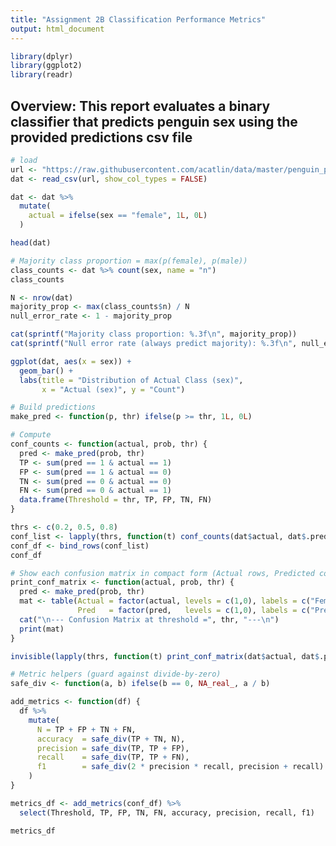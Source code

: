 ---
title: "Assignment 2B Classification Performance Metrics"
output: html_document
---

```{r}
library(dplyr)
library(ggplot2)
library(readr)
```
## Overview: This  report evaluates a binary classifier that predicts penguin sex using the provided predictions csv file

```{r}
# load
url <- "https://raw.githubusercontent.com/acatlin/data/master/penguin_predictions.csv"
dat <- read_csv(url, show_col_types = FALSE)

dat <- dat %>%
  mutate(
    actual = ifelse(sex == "female", 1L, 0L)
  )

head(dat)
```

```{r}
# Majority class proportion = max(p(female), p(male))
class_counts <- dat %>% count(sex, name = "n")
class_counts

N <- nrow(dat)
majority_prop <- max(class_counts$n) / N
null_error_rate <- 1 - majority_prop

cat(sprintf("Majority class proportion: %.3f\n", majority_prop))
cat(sprintf("Null error rate (always predict majority): %.3f\n", null_error_rate))
```

```{r}
ggplot(dat, aes(x = sex)) +
  geom_bar() +
  labs(title = "Distribution of Actual Class (sex)",
       x = "Actual (sex)", y = "Count")
```

```{r}
# Build predictions 
make_pred <- function(p, thr) ifelse(p >= thr, 1L, 0L)

# Compute 
conf_counts <- function(actual, prob, thr) {
  pred <- make_pred(prob, thr)
  TP <- sum(pred == 1 & actual == 1)
  FP <- sum(pred == 1 & actual == 0)
  TN <- sum(pred == 0 & actual == 0)
  FN <- sum(pred == 0 & actual == 1)
  data.frame(Threshold = thr, TP, FP, TN, FN)
}

thrs <- c(0.2, 0.5, 0.8)
conf_list <- lapply(thrs, function(t) conf_counts(dat$actual, dat$.pred_female, t))
conf_df <- bind_rows(conf_list)
conf_df

```

```{r}
# Show each confusion matrix in compact form (Actual rows, Predicted cols)
print_conf_matrix <- function(actual, prob, thr) {
  pred <- make_pred(prob, thr)
  mat <- table(Actual = factor(actual, levels = c(1,0), labels = c("Female(1)","NotFemale(0)")),
               Pred   = factor(pred,   levels = c(1,0), labels = c("Pred=1","Pred=0")))
  cat("\n--- Confusion Matrix at threshold =", thr, "---\n")
  print(mat)
}

invisible(lapply(thrs, function(t) print_conf_matrix(dat$actual, dat$.pred_female, t)))
```

```{r}
# Metric helpers (guard against divide-by-zero)
safe_div <- function(a, b) ifelse(b == 0, NA_real_, a / b)

add_metrics <- function(df) {
  df %>%
    mutate(
      N = TP + FP + TN + FN,
      accuracy  = safe_div(TP + TN, N),
      precision = safe_div(TP, TP + FP),
      recall    = safe_div(TP, TP + FN),
      f1        = safe_div(2 * precision * recall, precision + recall)
    )
}

metrics_df <- add_metrics(conf_df) %>%
  select(Threshold, TP, FP, TN, FN, accuracy, precision, recall, f1)

metrics_df
```

